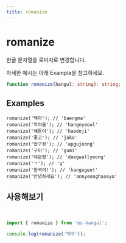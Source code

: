 ```yaml
---
title: romanize
---
```



# romanize

한글 문자열을 로마자로 변경합니다.

자세한 예시는 아래 Example을 참고하세요.

```typescript
function romanize(hangul: string): string;
```

## Examples

```tsx
romanize('백마'); // 'baengma'
romanize('학여울'); // 'hangnyeoul'
romanize('해돋이'); // 'haedoji'
romanize('좋고'); // 'joko'
romanize('압구정'); // 'apgujeong'
romanize('구미'); // 'gumi'
romanize('대관령'); // 'daegwallyeong'
romanize('ㄱ'); // 'g'
romanize('한국어!'); // 'hangugeo!'
romanize('안녕하세요'); // 'annyeonghaseyo'
```

## 사용해보기

<br />

<Sandpack>

```ts index.ts
import { romanize } from 'es-hangul';

console.log(romanize('백마'));
```

</Sandpack>
